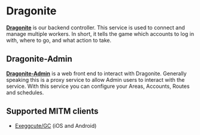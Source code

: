 # Dragonite

[**Dragonite**](https://github.com/UnownHash/Dragonite-Public) is our backend controller. This service is used to connect and manage multiple workers. In short, it tells the game which accounts to log in with, where to go, and what action to take.

## Dragonite-Admin

[**Dragonite-Admin**](https://github.com/UnownHash/Dragonite-Public) is a web front end to interact with Dragonite. Generally speaking this is a proxy service to allow Admin users to interact with the service. With this service you can configure your Areas, Accounts, Routes and schedules.

## Supported MITM clients

- [Exeggcute/GC](https://jorgschulze73.github.io/gc-docs/) (iOS and Android)
